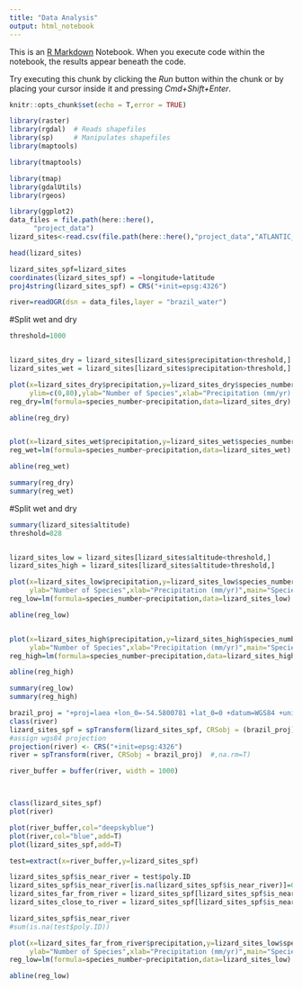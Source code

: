 ```yaml
---
title: "Data Analysis"
output: html_notebook
---
```


This is an [R Markdown](http://rmarkdown.rstudio.com) Notebook. When you execute code within the notebook, the results appear beneath the code. 

Try executing this chunk by clicking the *Run* button within the chunk or by placing your cursor inside it and pressing *Cmd+Shift+Enter*. 

```r
knitr::opts_chunk$set(echo = T,error = TRUE)

library(raster)
library(rgdal)  # Reads shapefiles
library(sp)     # Manipulates shapefiles
library(maptools)

library(tmaptools)

library(tmap)
library(gdalUtils)
library(rgeos)

library(ggplot2)
data_files = file.path(here::here(), 
      "project_data")
lizard_sites<-read.csv(file.path(here::here(),"project_data","ATLANTIC_AMPHIBIANS_sites.csv"))

head(lizard_sites)

lizard_sites_spf=lizard_sites
coordinates(lizard_sites_spf) = ~longitude+latitude
proj4string(lizard_sites_spf) = CRS("+init=epsg:4326") 

river=readOGR(dsn = data_files,layer = "brazil_water")

```
#Split wet and dry
```r

threshold=1000


lizard_sites_dry = lizard_sites[lizard_sites$precipitation<threshold,]
lizard_sites_wet = lizard_sites[lizard_sites$precipitation>threshold,]

plot(x=lizard_sites_dry$precipitation,y=lizard_sites_dry$species_number,
     ylim=c(0,80),ylab="Number of Species",xlab="Precipitation (mm/yr) ",main="Species Diversity in Dry Regions")
reg_dry=lm(formula=species_number~precipitation,data=lizard_sites_dry)

abline(reg_dry)


plot(x=lizard_sites_wet$precipitation,y=lizard_sites_wet$species_number,ylim=c(0,80),ylab="Number of Species",xlab="Precipitation (mm/yr) ",main="Species Diversity in Wet Regions")
reg_wet=lm(formula=species_number~precipitation,data=lizard_sites_wet)

abline(reg_wet)

summary(reg_dry)
summary(reg_wet)
```

#Split wet and dry
```r

summary(lizard_sites$altitude)
threshold=828


lizard_sites_low = lizard_sites[lizard_sites$altitude<threshold,]
lizard_sites_high = lizard_sites[lizard_sites$altitude>threshold,]

plot(x=lizard_sites_low$precipitation,y=lizard_sites_low$species_number,
     ylab="Number of Species",xlab="Precipitation (mm/yr)",main="Species Diversity in Lower Altitude Regions",col="lightsteelblue",fg="black",pch=5,xlim=c(500,3000),ylim=c(0,90),panel.first = grid())
reg_low=lm(formula=species_number~precipitation,data=lizard_sites_low)

abline(reg_low)


plot(x=lizard_sites_high$precipitation,y=lizard_sites_high$species_number,
     ylab="Number of Species",xlab="Precipitation (mm/yr)",main="Species Diversity in Higher Altitude Regions",col="lightsteelblue4",fg="black",pch=5,panel.first = grid(),xlim=c(500,3000),ylim=c(0,90))
reg_high=lm(formula=species_number~precipitation,data=lizard_sites_high)

abline(reg_high)

summary(reg_low)
summary(reg_high)
```

```r
brazil_proj = "+proj=laea +lon_0=-54.5800781 +lat_0=0 +datum=WGS84 +units=m +no_defs"
class(river)
lizard_sites_spf = spTransform(lizard_sites_spf, CRSobj = (brazil_proj))
#assign wgs84 projection
projection(river) <- CRS("+init=epsg:4326")
river = spTransform(river, CRSobj = brazil_proj)  #,na.rm=T)

river_buffer = buffer(river, width = 1000)



class(lizard_sites_spf)
plot(river)

plot(river_buffer,col="deepskyblue")
plot(river,col="blue",add=T)
plot(lizard_sites_spf,add=T)

test=extract(x=river_buffer,y=lizard_sites_spf)

lizard_sites_spf$is_near_river = test$poly.ID
lizard_sites_spf$is_near_river[is.na(lizard_sites_spf$is_near_river)]=0
lizard_sites_far_from_river = lizard_sites_spf[lizard_sites_spf$is_near_river==0,]
lizard_sites_close_to_river = lizard_sites_spf[lizard_sites_spf$is_near_river==1,]

lizard_sites_spf$is_near_river
#sum(is.na(test$poly.ID))
```

```r
plot(x=lizard_sites_far_from_river$precipitation,y=lizard_sites_low$species_number,
     ylab="Number of Species",xlab="Precipitation (mm/yr)",main="Species Diversity in Lower Altitude Regions",col="lightsteelblue",fg="black",pch=5,xlim=c(500,3000),ylim=c(0,90),panel.first = grid())
reg_low=lm(formula=species_number~precipitation,data=lizard_sites_low)

abline(reg_low)

```
